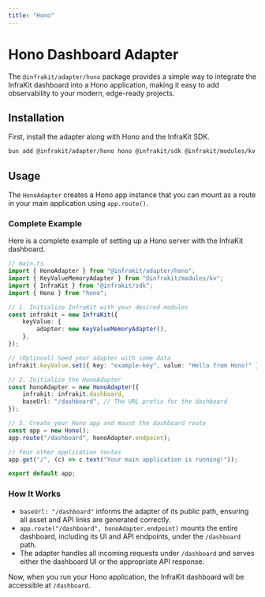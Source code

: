 ```yaml
---
title: "Hono"
---
```


# Hono Dashboard Adapter

The `@infrakit/adapter/hono` package provides a simple way to integrate the InfraKit dashboard into a Hono application, making it easy to add observability to your modern, edge-ready projects.

## Installation

First, install the adapter along with Hono and the InfraKit SDK.

```bash
bun add @infrakit/adapter/hono hono @infrakit/sdk @infrakit/modules/kv
```

## Usage

The `HonoAdapter` creates a Hono app instance that you can mount as a route in your main application using `app.route()`.

### Complete Example

Here is a complete example of setting up a Hono server with the InfraKit dashboard.

```ts
// main.ts
import { HonoAdapter } from "@infrakit/adapter/hono";
import { KeyValueMemoryAdapter } from "@infrakit/modules/kv";
import { InfraKit } from "@infrakit/sdk";
import { Hono } from "hono";

// 1. Initialize InfraKit with your desired modules
const infrakit = new InfraKit({
	keyValue: {
		adapter: new KeyValueMemoryAdapter(),
	},
});

// (Optional) Seed your adapter with some data
infrakit.keyValue.set({ key: "example-key", value: "Hello from Hono!" });

// 2. Initialize the HonoAdapter
const honoAdapter = new HonoAdapter({
	infrakit: infrakit.dashboard,
	baseUrl: "/dashboard", // The URL prefix for the dashboard
});

// 3. Create your Hono app and mount the dashboard route
const app = new Hono();
app.route("/dashboard", honoAdapter.endpoint);

// Your other application routes
app.get("/", (c) => c.text("Your main application is running!"));

export default app;
```

### How It Works

-   `baseUrl: "/dashboard"` informs the adapter of its public path, ensuring all asset and API links are generated correctly.
-   `app.route("/dashboard", honoAdapter.endpoint)` mounts the entire dashboard, including its UI and API endpoints, under the `/dashboard` path.
-   The adapter handles all incoming requests under `/dashboard` and serves either the dashboard UI or the appropriate API response.

Now, when you run your Hono application, the InfraKit dashboard will be accessible at `/dashboard`.
